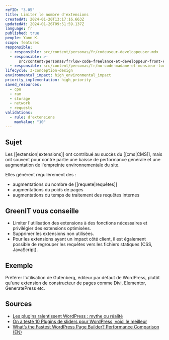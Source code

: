 ```yaml
---
refID: "3.05"
title: Limiter le nombre d'extensions
createdAt: 2024-01-20T13:17:16.663Z
updatedAt: 2024-01-26T09:51:59.137Z
language: fr
published: true
people: Yann K.
scope: features
responsible:
  - responsible: src/content/personas/fr/codeuseur-developpeuser.mdx
  - responsible: >-
      src/content/personas/fr/low-code-freelance-et-developpeur-front-end-d-agences.mdx
  - responsible: src/content/personas/fr/no-code-madame-et-monsieur-tout-le-monde.mdx
lifecycle: 3-conception-design
environmental_impact: high_environmental_impact
priority_implementation: high_priority
saved_resources:
  - cpu
  - ram
  - storage
  - network
  - requests
validations:
  - rule: d'extensions
    maxValue: "10"
---
```


## Sujet

Les \[\[extension|extensions]] ont contribué au succès du \[\[cms|CMS]], mais ont souvent pour contre partie une baisse de performance générale et une augmentation de l'empreinte environnementale du site.

Elles génèrent régulièrement des :

- augmentations du nombre de \[\[requete|requêtes]]
- augmentations du poids de pages
- augmentations du temps de traitement des requêtes internes

## GreenIT vous conseille

- Limiter l'utilisation des extensions à des fonctions nécessaires et privilégier des extensions optimisées.
- Supprimer les extensions non utilisées.
- Pour les extensions ayant un impact côté client, il est également possible de regrouper les requêtes vers les fichiers statiques (CSS, JavaScript).

## Exemple

Préférer l'utilisation de Gutenberg, éditeur par défaut de WordPress, plutôt qu'une extension de constructeur de pages comme Divi, Elementor, GeneratePress etc.

## Sources

- [Les plugins ralentissent WordPress : mythe ou réalité](https://www.ex2.com/tutoriels/les-plugins-ralentissent-wordpress-mythe-ou-realite/)
- [On a testé 10 Plugins de sliders pour WordPress, voici le meilleur](https://wpmarmite.com/slider-wordpress/)
- [What’s the Fastest WordPress Page Builder? Performance Comparison (EN)](https://gobarrelroll.com/wordpress-page-builder-performance-comparison/)
